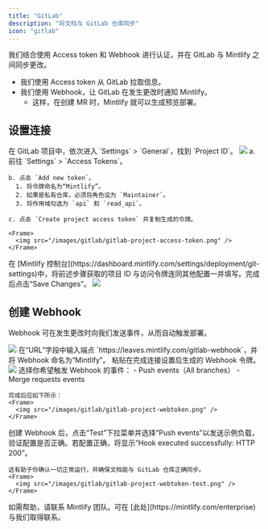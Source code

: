 ```yaml
---
title: "GitLab"
description: "将文档与 GitLab 仓库同步"
icon: "gitlab"
---
```


我们结合使用 Access token 和 Webhook 进行认证，并在 GitLab 与 Mintlify 之间同步更改。

- 我们使用 Access token 从 GitLab 拉取信息。
- 我们使用 Webhook，让 GitLab 在发生更改时通知 Mintlify。
  - 这样，在创建 MR 时，Mintlify 就可以生成预览部署。

## 设置连接

<Steps>
  <Step title="查找项目 ID">
    在 GitLab 项目中，依次进入 `Settings` > `General`，找到 `Project ID`。
    <Frame>
      <img src="/images/gitlab/gitlab-project-id.png" />
    </Frame>
  </Step>
  <Step title="生成访问令牌">
    a. 前往 `Settings` > `Access Tokens`。

    b. 点击 `Add new token`。
      1. 将令牌命名为“Mintlify”。
      2. 如果是私有仓库，必须将角色设为 `Maintainer`。
      3. 将作用域勾选为 `api` 和 `read_api`。

    c. 点击 `Create project access token` 并复制生成的令牌。

    <Frame>
      <img src="/images/gitlab/gitlab-project-access-token.png" />
    </Frame>

  </Step>
  <Step title="设置连接">
    在 [Mintlify 控制台](https://dashboard.mintlify.com/settings/deployment/git-settings)中，将前述步骤获取的项目 ID 与访问令牌连同其他配置一并填写。完成后点击“Save Changes”。
    <Frame>
      <img src="/images/gitlab/gitlab-config.png" />
    </Frame>
  </Step>
</Steps>

## 创建 Webhook

Webhook 可在发生更改时向我们发送事件，从而自动触发部署。

<Steps>
  <Step title="导航至 Settings > Webhooks 并点击“Add new Webhook”">
    <Frame>
      <img src="/images/gitlab/gitlab-webhook.png" />
    </Frame>
  </Step>
  <Step title="设置 URL 和 Webhook">
    在“URL”字段中输入端点 `https://leaves.mintlify.com/gitlab-webhook`，并将 Webhook 命名为“Mintlify”。

  </Step>
  <Step title="粘贴令牌">
    粘贴在完成连接设置后生成的 Webhook 令牌。
    <Frame>
      <img src="/images/gitlab/gitlab-show-webtoken.png" />
    </Frame>
  </Step>
  <Step title="选择事件">
    选择你希望触发 Webhook 的事件：
      - Push events（All branches）
      - Merge requests events
      
    完成后应如下所示：
    <Frame>
      <img src="/images/gitlab/gitlab-project-webtoken.png" />
    </Frame>
  </Step>
  <Step title="测试 Webhook">
    创建 Webhook 后，点击“Test”下拉菜单并选择“Push events”以发送示例负载，验证配置是否正确。若配置正确，将显示“Hook executed successfully: HTTP 200”。

    这有助于你确认一切正常运行，并确保文档能与 GitLab 仓库正确同步。
    <Frame>
      <img src="/images/gitlab/gitlab-project-webtoken-test.png" />
    </Frame>

  </Step>
</Steps>

<Note>
  如需帮助，请联系 Mintlify 团队。可在
  [此处](https://mintlify.com/enterprise) 与我们取得联系。
</Note>

[git-settings]: https://dashboard.mintlify.com/settings/deployment/git-settings
